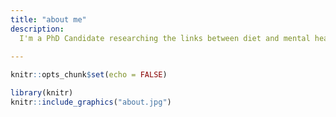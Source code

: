 ---
title: "about me"
description: 
  I'm a PhD Candidate researching the links between diet and mental health, and how the gut microbiota might play a part in this relationship. 
  
---

```{r setup, include=FALSE}
knitr::opts_chunk$set(echo = FALSE)
```

```{r, echo = FALSE, include = TRUE, fig.align="center", out.width= "50%"}
library(knitr)
knitr::include_graphics("about.jpg")
```

